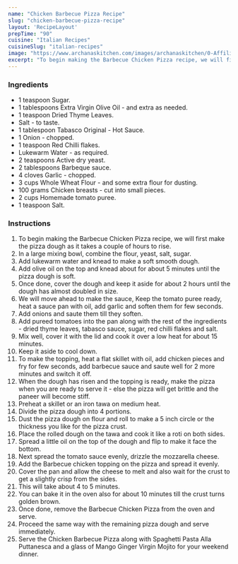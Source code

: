 ---
name: "Chicken Barbecue Pizza Recipe"
slug: "chicken-barbecue-pizza-recipe"
layout: 'RecipeLayout'
prepTime: "90"
cuisine: "Italian Recipes"
cuisineSlug: "italian-recipes"
image: "https://www.archanaskitchen.com/images/archanaskitchen/0-Affiliate-Articles/Chicken_Barbecue_Pizza_Recipe_new.jpg"
excerpt: "To begin making the Barbecue Chicken Pizza recipe, we will first make the pizza dough as it takes a couple of hours to rise"
---

### Ingredients

- 1 teaspoon Sugar.
- 1 tablespoons Extra Virgin Olive Oil - and extra as needed.
- 1 teaspoon Dried Thyme Leaves.
- Salt - to taste.
- 1 tablespoon Tabasco Original - Hot Sauce.
- 1 Onion - chopped.
- 1 teaspoon Red Chilli flakes.
- Lukewarm Water - as required.
- 2 teaspoons Active dry yeast.
- 2 tablespoons Barbeque sauce.
- 4 cloves Garlic - chopped.
- 3 cups Whole Wheat Flour - and some extra flour for dusting.
- 100 grams Chicken breasts - cut into small pieces.
- 2 cups Homemade tomato puree.
- 1 teaspoon Salt.

### Instructions

1. To begin making the Barbecue Chicken Pizza recipe, we will first make the pizza dough as it takes a couple of hours to rise.
1. In a large mixing bowl, combine the flour, yeast, salt, sugar.
1. Add lukewarm water and knead to make a soft smooth dough.
1. Add olive oil on the top and knead about for about 5 minutes until the pizza dough is soft.
1. Once done, cover the dough and keep it aside for about 2 hours until the dough has almost doubled in size.
1. We will move ahead to make the sauce, Keep the tomato puree ready, heat a sauce pan with oil, add garlic and soften them for few seconds.
1. Add onions and saute them till they soften.
1. Add pureed tomatoes into the pan along with the rest of the ingredients - dried thyme leaves, tabasco sauce, sugar, red chilli flakes and salt.
1. Mix well, cover it with the lid and cook it over a low heat for about 15 minutes.
1. Keep it aside to cool down.
1. To make the topping, heat a flat skillet with oil, add chicken pieces and fry for few seconds, add barbecue sauce and saute well for 2 more minutes and switch it off.
1. When the dough has risen and the topping is ready, make the pizza when you are ready to serve it - else the pizza will get brittle and the paneer will become stiff.
1. Preheat a skillet or an iron tawa on medium heat.
1. Divide the pizza dough into 4 portions.
1. Dust the pizza dough on flour and roll to make a 5 inch circle or the thickness you like for the pizza crust.
1. Place the rolled dough on the tawa and cook it like a roti on both sides.
1. Spread a little oil on the top of the dough and flip to make it face the bottom.
1. Next spread the tomato sauce evenly, drizzle the mozzarella cheese.
1. Add the Barbecue chicken topping on the pizza and spread it evenly.
1. Cover the pan and allow the cheese to melt and also wait for the crust to get a slightly crisp from the sides.
1. This will take about 4 to 5 minutes.
1. You can bake it in the oven also for about 10 minutes till the crust turns golden brown.
1. Once done, remove the Barbecue Chicken Pizza from the oven and serve.
1. Proceed the same way with the remaining pizza dough and serve immediately.
1. Serve the Chicken Barbecue Pizza along with Spaghetti Pasta Alla Puttanesca and a glass of Mango Ginger Virgin Mojito for your weekend dinner.
